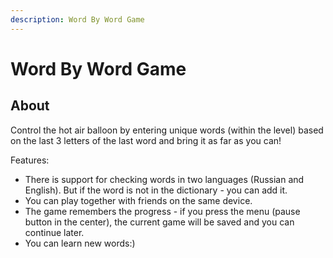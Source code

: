 ```yaml
---
description: Word By Word Game
---
```


# Word By Word Game

## About

Control the hot air balloon by entering unique words (within the level) based on the last 3 letters of the last word and bring it as far as you can!

Features:

- There is support for checking words in two languages (Russian and English). But if the word is not in the dictionary - you can add it.
- You can play together with friends on the same device.
- The game remembers the progress - if you press the menu (pause button in the center), the current game will be saved and you can continue later.
- You can learn new words:)
